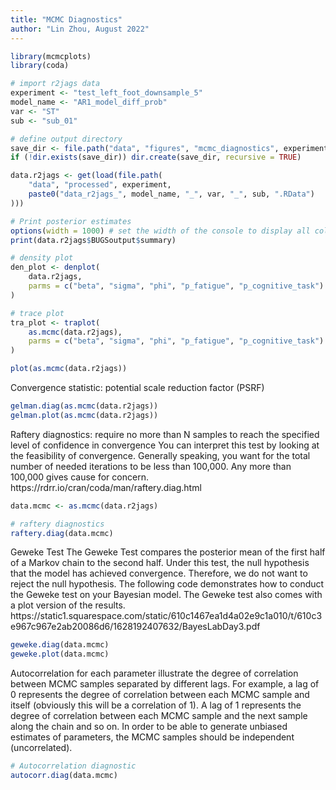 ---
title: "MCMC Diagnostics"
author: "Lin Zhou, August 2022"
---

```{r}
library(mcmcplots)
library(coda)

# import r2jags data
experiment <- "test_left_foot_downsample_5"
model_name <- "AR1_model_diff_prob"
var <- "ST"
sub <- "sub_01"

# define output directory
save_dir <- file.path("data", "figures", "mcmc_diagnostics", experiment)
if (!dir.exists(save_dir)) dir.create(save_dir, recursive = TRUE)

data.r2jags <- get(load(file.path(
    "data", "processed", experiment,
    paste0("data_r2jags_", model_name, "_", var, "_", sub, ".RData")
)))

# Print posterior estimates
options(width = 1000) # set the width of the console to display all columns
print(data.r2jags$BUGSoutput$summary)

# density plot
den_plot <- denplot(
    data.r2jags,
    parms = c("beta", "sigma", "phi", "p_fatigue", "p_cognitive_task")
)

# trace plot
tra_plot <- traplot(
    as.mcmc(data.r2jags),
    parms = c("beta", "sigma", "phi", "p_fatigue", "p_cognitive_task")
)
```

```{r, fig.width = 7, fig.height = 7}
plot(as.mcmc(data.r2jags))
```

Convergence statistic: potential scale reduction factor (PSRF)
```{r, fig.width = 7, fig.height = 5}
gelman.diag(as.mcmc(data.r2jags))
gelman.plot(as.mcmc(data.r2jags))
```
Raftery diagnostics: require no more than N samples to reach the specified level of confidence in convergence
You can interpret this test by looking at the feasibility of convergence. Generally speaking, you want for the total number of needed iterations to be less than 100,000. Any more than 100,000 gives cause for concern.
https://rdrr.io/cran/coda/man/raftery.diag.html
```{r}
data.mcmc <- as.mcmc(data.r2jags)

# raftery diagnostics
raftery.diag(data.mcmc)
```
Geweke Test
The Geweke Test compares the posterior mean of the first half of a Markov chain to the second half. Under this test, the null hypothesis that the model has achieved convergence. Therefore, we do not want to reject the null hypothesis. The following code demonstrates how to conduct the Geweke test on your Bayesian model. The Geweke test also comes with a plot version of the results.
https://static1.squarespace.com/static/610c1467ea1d4a02e9c1a010/t/610c3e967c967e2ab20086d6/1628192407632/BayesLabDay3.pdf
```{r}
geweke.diag(data.mcmc)
geweke.plot(data.mcmc)
```


Autocorrelation for each parameter illustrate the degree of correlation between MCMC samples separated by different lags. For example, a lag of 0 represents the degree of correlation between each MCMC sample and itself (obviously this will be a correlation of 1). A lag of 1 represents the degree of correlation between each MCMC sample and the next sample along the chain and so on. In order to be able to generate unbiased estimates of parameters, the MCMC samples should be independent (uncorrelated).
```{r}
# Autocorrelation diagnostic
autocorr.diag(data.mcmc)
```

